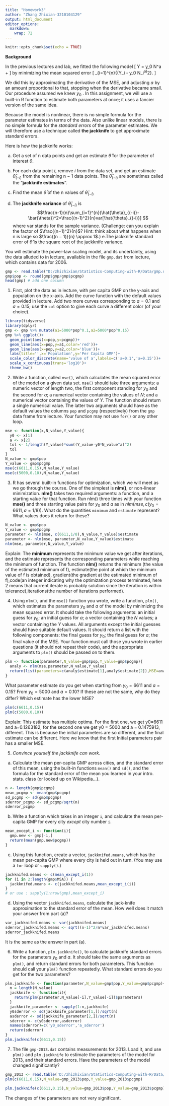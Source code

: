 ```yaml
---
title: "Homework3"
author: "Zhang Zhixian-3210104129"
output: html_document
editor_options: 
  markdown: 
    wrap: 72
---
```


```r
knitr::opts_chunk$set(echo = TRUE)
```



**Background**

In the previous lectures and lab, we fitted the following model
\[
 Y = y_0 N^a + \mathrm{noise}
\]
by minimizing the mean squared error
\[
 \frac{1}{n}\sum_{i=1}^{n}{(Y_i - y_0 N_i^a)^2}.
\]

We did this by approximating the derivative of the MSE, and adjusting $a$ by an amount proportional to that, stopping when the derivative became small. Our procedure assumed we knew $y_0$ . In this assignment, we will use a built-in R function to estimate both parameters at once; it uses a fancier version of the same idea. 

Because the model is nonlinear, there is no simple formula for the parameter estimates in terms of the data. Also unlike linear models, there is no simple formula for the _standard errors_ of the parameter estimates. We will therefore use a technique called **the jackknife** to get approximate standard errors.

Here is how the jackknife works:

  a. Get a set of n data points and get an estimate $\hat{\theta}$ for the parameter of interest $\theta$.
  
  b. For each data point $\textit{i}$, remove $\textit{i}$ from the data set, and get an estimate $\hat{\theta}_{(-i)}$ from the remaining n − 1 data points. The $\hat{\theta}_{(-i)}$ are sometimes called the “**jackknife estimates**”.
  
  c. Find the mean $\bar{\theta}$ of the n values of $\hat{\theta}_{(-i)}$
  
  d. The **jackknife variance** of $\hat{\theta}_{(-i)}$ is
$$\frac{n-1}{n}\sum_{i=1}^{n}(\hat{\theta}_{(-i)}-\bar{\theta})^2=\frac{(n-1)^2}{n}var[\hat{\theta}_{(-i)}] $$
where var stands for the sample variance. (Challenge: can you explain the factor of $\frac{(n−1)^2}{n}$? Hint: think about what happens when n is large so $\frac{(n − 1)}{n} \approx 1$.)
  e.The jackknife standard error of $\hat{\theta}$ is the square root of the jackknife variance.
  
You will estimate the power-law scaling model, and its uncertainty, using the data alluded to in lecture, available in the file `gmp.dat` from lecture, which contains data for 2006.
```r
gmp <- read.table("D:/zhizhixian/Statistics-Computing-with-R/Data/gmp.dat")
gmp$pop <- round(gmp$gmp/gmp$pcgmp)
head(gmp) # add one column
```

1. First, plot the data as in lecture, with per capita GMP on the y-axis and population on the x-axis. Add the curve function with the default values provided in lecture. Add two more curves corresponding to $a = 0.1$ and $a = 0.15$; use the `col` option to give each curve a different color (of your choice).
```r
library(tidyverse)
library(dplyr)
gmp <- gmp %>% mutate(a1=5000*pop^0.1,a2=5000*pop^0.15)
gmp %>% ggplot()+
  geom_point(aes(x=pop,y=pcgmp))+
  geom_line(aes(x=pop,y=a1,color='red'))+
  geom_line(aes(x=pop,y=a2,color='blue'))+
  labs(title='',x='Population',y='Per Capita GMP')+
  scale_color_discrete(name='value of a',labels=c('a=0.1','a=0.15'))+
  scale_x_continuous(trans='log10')+
  theme_bw()
```


2. Write a function, called `mse()`, which calculates the mean squared error of the model on a given data set. `mse()` should take three arguments: a numeric vector of length two, the first component standing for $y_0$ and the second for $a$; a numerical vector containing the values of $N$; and a numerical vector containing the values of $Y$.  The function should return a single numerical value. The latter two arguments should have as the default values the columns `pop` and `pcgmp` (respectively) from the `gmp` data frame from lecture.  Your function may not use `for()` or any other loop.

```r
mse <- function(x,N_value,Y_value){
  y0 <- x[1]
  a <- x[2]
  tol <- 1/length(Y_value)*sum((Y_value-y0*N_value^a)^2)
  tol
}
N_value <- gmp$pop
Y_value <- gmp$pcgmp
mse(c(6611,0.15),N_value,Y_value)
mse(c(5000,0.10),N_value,Y_value)
```

3. R has several built-in functions for optimization, which we will meet as we go through the course. One of the simplest is **nlm()**, or non-linear minimization. **nlm()** takes two required arguments: a function, and a starting value for that function. Run nlm() three times with your function **mse()** and three starting value pairs for $y_0$ and $a$ as in $nlm(mse, c(y_0=6611,a=1/8))$. What do the quantities `minimum` and `estimate` represent? What values does it return for these?

```r
N_value <- gmp$pop
Y_value <- gmp$pcgmp
parameter <- nlm(mse, c(6611,1/8),N_value,Y_value)$estimate
parameter <- nlm(mse, parameter,N_value,Y_value)$estimate
nlm(mse, parameter,N_value,Y_value)
```
Explain:
The **minimum** represents the minimum value we get after iterations, and the estimate represents the corresponding parameters while reaching the minimum of function.
The function **nlm()** returns the minimum (the value of the estimated minimum of f), estimate(the point at which the minimum value of f is obtained), gradient(the gradient at the estimated minimum of f),code(an integer indicating why the optimization process terminated, here 2 means that current iterate is probably solution since the iteration is within tolerance),iterations(the number of iterations performed).


4. Using `nlm()`, and the `mse()` function you wrote, write a function, `plm()`, which estimates the parameters $y_0$ and $a$ of the model by minimizing the mean squared error.  It should take the following arguments: an initial guess for $y_0$; an initial guess for $a$; a vector containing the $N$ values; a vector containing the $Y$ values.  All arguments except the initial guesses should have suitable default values.  It should return a list with the following components: the final guess for $y_0$; the final guess for $a$; the final value of the MSE.  Your function must call those you wrote in earlier questions (it should not repeat their code), and the appropriate arguments to `plm()` should be passed on to them.  
```r
plm <- function(parameter,N_value=gmp$pop,Y_value=gmp$pcgmp){
  analy <- nlm(mse,parameter,N_value,Y_value)
  return(list(parameters=c(analy$estimate[1],analy$estimate[2]),MSE=analy$minimum))
}
```
What parameter estimate do you get when starting from $y_0 = 6611$ and $a = 0.15$?  From $y_0 = 5000$ and $a = 0.10$?  If these are not the same, why do they differ?  Which estimate has the lower MSE?  
```r
plm(c(6611,0.15))
plm(c(5000,0.10))
```
Explain:
This estimate has multiple optima.
For the first one, we get y0=6611 and a=0.1263182, for the second one we get y0 = 5000 and a = 0.1475913, different. This is because the initial parameters are so different, and the final estimate can be different.
Here we know that the first Initial parameters pair has a smaller MSE.

5. _Convince yourself the jackknife can work_.
  a. Calculate the mean per-capita GMP across cities, and the standard error of this mean, using the built-in functions `mean()` and `sd()`, and the formula for the standard error of the mean you learned in your intro. stats. class (or looked up on Wikipedia...).
```r
n <- length(gmp$pcgmp)
mean_pcgmp <- mean(gmp$pcgmp)
sd_pcgmp <- sd(gmp$pcgmp)
sderror_pcgmp <- sd_pcgmp/sqrt(n)
sderror_pcgmp
```
  b. Write a function which takes in an integer `i`, and calculate the mean per-capita GMP for every city _except_ city number `i`.
```r
mean_except_i <- function(i){
  gmp.new <- gmp[-i,]
  return(mean(gmp.new$pcgmp))
}
```

  c. Using this function, create a vector, `jackknifed.means`, which has the mean per-capita GMP where every city is held out in turn.  (You may use a `for` loop or `sapply()`.)
```r
jackknifed.means <- c(mean_except_i(1))
for (i in 2:length(gmp$MSA)) {
  jackknifed.means <- c(jackknifed.means,mean_except_i(i))
}
# or use : sapply(1:nrow(gmp),mean_except_i)
```
  
  d. Using the vector `jackknifed.means`, calculate the jack-knife approximation to the standard error of the mean.  How well does it match your answer from part (a)?
```r
var_jackknifed.means <- var(jackknifed.means)
sderror_jackknifed.means <- sqrt((n-1)^2/n*var_jackknifed.means)
sderror_jackknifed.means
```
It is the same as the answer in part (a).



6. Write a function, `plm.jackknife()`, to calculate jackknife standard errors for the parameters $y_0$ and $a$.  It should take the same arguments as `plm()`, and return standard errors for both parameters.  This function should call your `plm()` function repeatedly.  What standard errors do you get for the two parameters?
```r
plm.jackknife <- function(parameter,N_value=gmp$pop,Y_value=gmp$pcgmp){
  n = length(N_value)
  jackknife <- function(i){
    return(plm(parameter,N_value[-i],Y_value[-i])$parameters)
  }
  jackknife_parameter <- sapply(1:n,jackknife)
  y0sderror <- sd(jackknife_parameter[1,])/sqrt(n)
  asderror <- sd(jackknife_parameter[2,])/sqrt(n)
  sderror <- c(y0sderror,asderror)
  names(sderror)=c('y0_sderror','a_sderror')
  return(sderror)
}
plm.jackknife(c(6611,0.15))

```

7. The file `gmp-2013.dat` contains measurements for 2013.  Load it, and use `plm()` and `plm.jackknife` to estimate the parameters of the model for 2013, and their standard errors.  Have the parameters of the model changed significantly?

```r
gmp_2013 <- read.table('D:/zhizhixian/Statistics-Computing-with-R/Data/gmp-2013.dat') %>% mutate(pop=round(gmp/pcgmp))
plm(c(6611,0.15),N_value=gmp_2013$pop,Y_value=gmp_2013$pcgmp)
```

```r
plm.jackknife(c(6611,0.15),N_value=gmp_2013$pop,Y_value=gmp_2013$pcgmp)
```
The changes of the parameters are not very significant.



